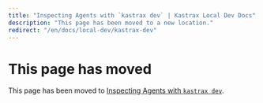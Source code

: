 ```yaml
---
title: "Inspecting Agents with `kastrax dev` | Kastrax Local Dev Docs"
description: "This page has been moved to a new location."
redirect: "/en/docs/local-dev/kastrax-dev"
---
```


# This page has moved

This page has been moved to [Inspecting Agents with `kastrax dev`](/en/docs/local-dev/kastrax-dev).
